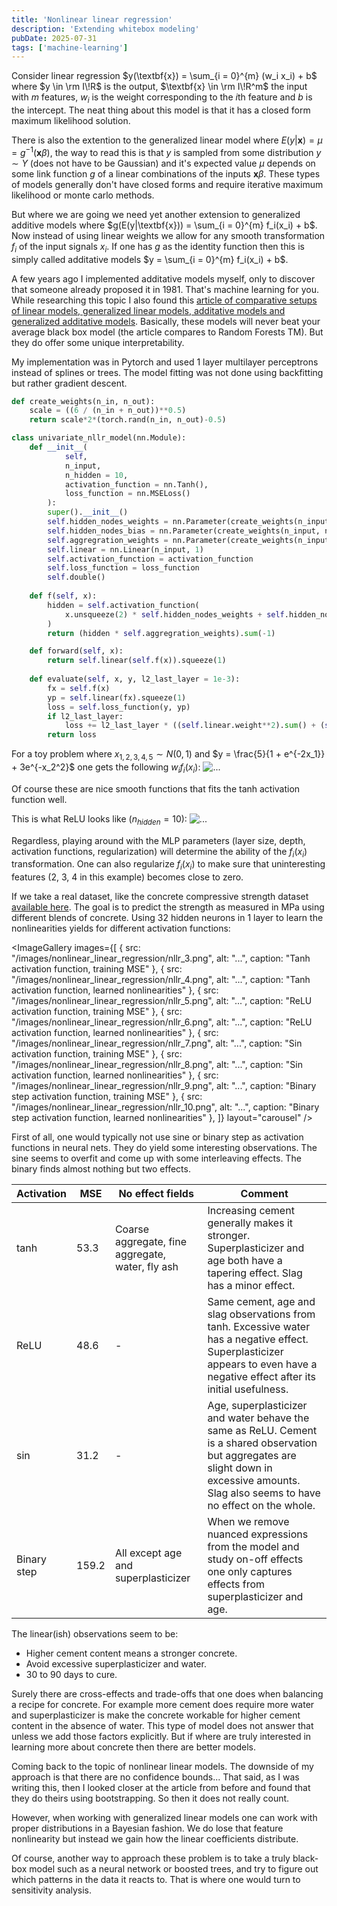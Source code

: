 ```yaml
---
title: 'Nonlinear linear regression'
description: 'Extending whitebox modeling'
pubDate: 2025-07-31
tags: ['machine-learning']
---
```



Consider linear regression $y(\textbf{x}) = \sum_{i = 0}^{m} (w_i x_i) + b$ 
where $y \in \rm I\!R$ is the output, 
$\textbf{x} \in \rm I\!R^m$ the input with $m$ features,
$w_i$ is the weight corresponding to the $i$th feature and $b$ is the intercept.
The neat thing about this model is that it has a closed form maximum likelihood solution.

There is also the extention to the generalized linear model where $E(y|\textbf{x}) = \mu = g^{-1}(\textbf{x}\beta)$,
the way to read this is that $y$ is sampled from some distribution $y \sim Y$ (does not have to be Gaussian) and it's
expected value $\mu$ depends on some link function $g$ of a linear combinations of the inputs $\textbf{x}\beta$.
These types of models generally don't have closed forms and require iterative maximum likelihood or monte carlo methods.

But where we are going we need yet another extension to generalized additive models where $g(E(y|\textbf{x})) = \sum_{i = 0}^{m} f_i(x_i) + b$.
Now instead of using linear weights we allow for any smooth transformation $f_i$ of the input signals $x_i$.
If one has $g$ as the identity function then this is simply called additative models $y = \sum_{i = 0}^{m} f_i(x_i) + b$.

A few years ago I implemented additative models myself, only to discover that someone already proposed it in 1981.
That's machine learning for you. While researching this topic I also found this [article of comparative setups of
linear models, generalized linear models, additative models and generalized additative models](https://www.cs.cornell.edu/~yinlou/papers/lou-kdd12.pdf).
Basically, these models will never beat your average black box model (the article compares to Random Forests TM).
But they do offer some unique interpretability.

My implementation was in Pytorch and used 1 layer multilayer perceptrons instead of splines or trees.
The model fitting was not done using backfitting but rather gradient descent.

```python
def create_weights(n_in, n_out):
    scale = ((6 / (n_in + n_out))**0.5)
    return scale*2*(torch.rand(n_in, n_out)-0.5)

class univariate_nllr_model(nn.Module):
    def __init__(
            self, 
            n_input, 
            n_hidden = 10, 
            activation_function = nn.Tanh(),
            loss_function = nn.MSELoss()
        ):
        super().__init__()
        self.hidden_nodes_weights = nn.Parameter(create_weights(n_input, n_hidden))
        self.hidden_nodes_bias = nn.Parameter(create_weights(n_input, n_hidden))
        self.aggregration_weights = nn.Parameter(create_weights(n_input, n_hidden))
        self.linear = nn.Linear(n_input, 1)
        self.activation_function = activation_function
        self.loss_function = loss_function
        self.double()
        
    def f(self, x):
        hidden = self.activation_function(
            x.unsqueeze(2) * self.hidden_nodes_weights + self.hidden_nodes_bias
        )
        return (hidden * self.aggregration_weights).sum(-1)

    def forward(self, x):
        return self.linear(self.f(x)).squeeze(1)
    
    def evaluate(self, x, y, l2_last_layer = 1e-3):
        fx = self.f(x)
        yp = self.linear(fx).squeeze(1)
        loss = self.loss_function(y, yp)
        if l2_last_layer:
            loss += l2_last_layer * ((self.linear.weight**2).sum() + (self.linear.bias**2).sum())
        return loss
```

For a toy problem where $x_{1,2,3,4,5} \sim N(0,1)$ and $y = \frac{5}{1 + e^{-2x_1}} + 3e^{-x_2^2}$ one gets the following $w_i f_i(x_i)$:
![...](/images/nonlinear_linear_regression/nllr_1.png)

Of course these are nice smooth functions that fits the tanh activation function well. 

This is what ReLU looks like ($n_{hidden} = 10$):
![...](/images/nonlinear_linear_regression/nllr_2.png)

Regardless, playing around with the MLP parameters (layer size, depth, activation functions, regularization) will determine the ability of the $f_i(x_i)$ transformation.
One can also regularize $f_i(x_i)$ to make sure that uninteresting features (2, 3, 4 in this example) becomes close to zero.

If we take a real dataset, like the concrete compressive strength dataset [available here](https://archive.ics.uci.edu/dataset/165/concrete+compressive+strength).
The goal is to predict the strength as measured in MPa using different blends of concrete. 
Using 32 hidden neurons in 1 layer to learn the nonlinearities yields for different activation functions:

<ImageGallery 
  images={[
    {
      src: "/images/nonlinear_linear_regression/nllr_3.png",
      alt: "...",
      caption: "Tanh activation function, training MSE"
    },
    {
      src: "/images/nonlinear_linear_regression/nllr_4.png",
      alt: "...",
      caption: "Tanh activation function, learned nonlinearities"
    },
    {
      src: "/images/nonlinear_linear_regression/nllr_5.png",
      alt: "...",
      caption: "ReLU activation function, training MSE"
    },
    {
      src: "/images/nonlinear_linear_regression/nllr_6.png",
      alt: "...",
      caption: "ReLU activation function, learned nonlinearities"
    },
    {
      src: "/images/nonlinear_linear_regression/nllr_7.png",
      alt: "...",
      caption: "Sin activation function, training MSE"
    },
    {
      src: "/images/nonlinear_linear_regression/nllr_8.png",
      alt: "...",
      caption: "Sin activation function, learned nonlinearities"
    },
    {
      src: "/images/nonlinear_linear_regression/nllr_9.png",
      alt: "...",
      caption: "Binary step activation function, training MSE"
    },
    {
      src: "/images/nonlinear_linear_regression/nllr_10.png",
      alt: "...",
      caption: "Binary step activation function, learned nonlinearities"
    },
  ]}
  layout="carousel"
/>

First of all, one would typically not use sine or binary step as activation functions in neural nets.
They do yield some interesting observations. The sine seems to overfit and come up with some interleaving effects. 
The binary finds almost nothing but two effects.

| Activation | MSE | No effect fields | Comment |
| -------- | ------- |  ------- | ------- |
| tanh | 53.3 | Coarse aggregate, fine aggregate, water, fly ash | Increasing cement generally makes it stronger. Superplasticizer and age both have a tapering effect. Slag has a minor effect. |
| ReLU | 48.6 | - | Same cement, age and slag observations from tanh. Excessive water has a negative effect. Superplasticizer appears to even have a negative effect after its initial usefulness. |
| sin | 31.2 | - | Age, superplasticizer and water behave the same as ReLU. Cement is a shared observation but aggregates are slight down in excessive amounts. Slag also seems to have no effect on the whole.|
| Binary step | 159.2 | All except age and superplasticizer | When we remove nuanced expressions from the model and study on-off effects one only captures effects from superplasticizer and age. |

The linear(ish) observations seem to be:
* Higher cement content means a stronger concrete.
* Avoid excessive superplasticizer and water.
* 30 to 90 days to cure.

Surely there are cross-effects and trade-offs that one does when balancing a recipe for concrete.
For example more cement does require more water and superplasticizer is make the concrete workable for higher cement content in the absence of water.
This type of model does not answer that unless we add those factors explicitly.
But if where are truly interested in learning more about concrete then there are better models.

Coming back to the topic of nonlinear linear models.
The downside of my approach is that there are no confidence bounds...
That said, as I was writing this, then I looked closer at the article from before and found that they do theirs using bootstrapping.
So then it does not really count.

However, when working with generalized linear models one can work with proper distributions in a Bayesian fashion.
We do lose that feature nonlinearity but instead we gain how the linear coefficients distribute.

Of course, another way to approach these problem is to take a truly black-box model such as a neural network or boosted trees,
and try to figure out which patterns in the data it reacts to.
That is where one would turn to sensitivity analysis.
